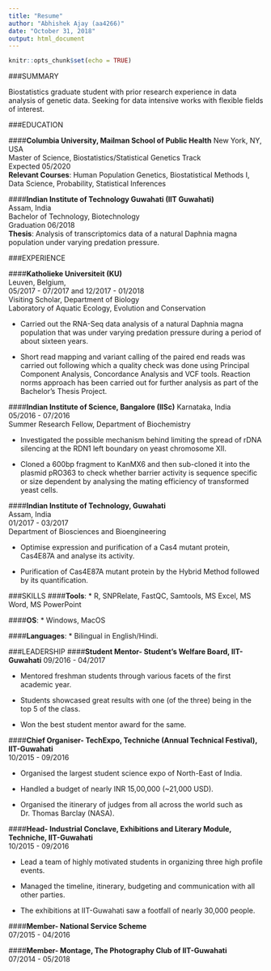 ```yaml
---
title: "Resume"
author: "Abhishek Ajay (aa4266)"
date: "October 31, 2018"
output: html_document
---
```


```r
knitr::opts_chunk$set(echo = TRUE)

```

###SUMMARY

Biostatistics graduate student with prior research experience in data analysis of genetic data. Seeking for data intensive works with flexible fields of interest.

###EDUCATION

####**Columbia University, Mailman School of Public Health**
New York, NY, USA
</br>Master of Science, Biostatistics/Statistical Genetics Track
</br>Expected 05/2020 
</br>**Relevant Courses**: Human Population Genetics, Biostatistical Methods I, Data Science, Probability, Statistical Inferences

####**Indian Institute of Technology Guwahati (IIT Guwahati)** 	
Assam, India 
</br>Bachelor of Technology, Biotechnology 						                  
Graduation 06/2018
</br>**Thesis**: Analysis of transcriptomics data of a natural Daphnia magna population under varying predation pressure.

###EXPERIENCE

####**Katholieke Universiteit (KU)** 			     
Leuven, Belgium, 
</br>05/2017 - 07/2017 and 12/2017 - 01/2018
</br>Visiting Scholar, Department of Biology					           
Laboratory of Aquatic Ecology, Evolution and Conservation

* Carried out the RNA-Seq data analysis of a natural Daphnia magna population that was under varying predation pressure during a period of about sixteen years.

* Short read mapping and variant calling of the paired end reads was carried out following which a quality check was done using Principal Component Analysis, Concordance Analysis and VCF tools.
Reaction norms approach has been carried out for further analysis as part of the Bachelor’s Thesis Project.

####**Indian Institute of Science, Bangalore (IISc)**
Karnataka, India
</br>05/2016 - 07/2016 
</br>Summer Research Fellow, Department of Biochemistry

* Investigated the possible mechanism behind limiting the spread of rDNA silencing at the RDN1 left boundary on yeast chromosome XII.

* Cloned a 600bp fragment to KanMX6 and then sub-cloned it into the plasmid pRO363 to check whether barrier activity is sequence specific or size dependent by analysing the mating efficiency of transformed yeast cells.

####**Indian Institute of Technology, Guwahati** 		           
Assam, India 
</br>01/2017 - 03/2017 
</br>Department of Biosciences and Bioengineering

* Optimise expression and purification of a Cas4 mutant protein, Cas4E87A and analyse its activity.

* Purification of Cas4E87A mutant protein by the Hybrid Method followed by its quantification.

###SKILLS
####**Tools**: 
  * R, SNPRelate, FastQC, Samtools, MS Excel, MS Word, MS PowerPoint

####**OS**: 
  * Windows, MacOS

####**Languages**: 
  * Bilingual in English/Hindi.

###LEADERSHIP
####**Student Mentor- Student’s Welfare Board, IIT-Guwahati**
09/2016 - 04/2017

* Mentored freshman students through various facets of the first academic year.

* Students showcased great results with one (of the three) being in the top 5 of the class.

* Won the best student mentor award for the same.

####**Chief Organiser- TechExpo, Techniche (Annual Technical Festival), IIT-Guwahati **	  	            
10/2015 - 09/2016

* Organised the largest student science expo of North-East of India.

* Handled a budget of nearly INR 15,00,000 (~21,000 USD).

* Organised the itinerary of judges from all across the world such as Dr. Thomas Barclay (NASA).

####**Head- Industrial Conclave, Exhibitions and Literary Module, Techniche, IIT-Guwahati** 	          
10/2015 - 09/2016

* Lead a team of highly motivated students in organizing three high profile events.

* Managed the timeline, itinerary, budgeting and communication with all other parties.

* The exhibitions at IIT-Guwahati saw a footfall of nearly 30,000 people.

####**Member- National Service Scheme** 						 	                                                  
07/2015 - 04/2016

####**Member- Montage, The Photography Club of IIT-Guwahati**			   	                                
07/2014 - 05/2018
